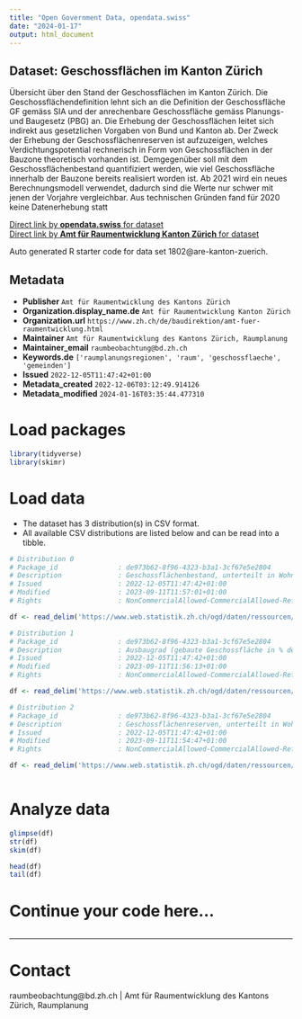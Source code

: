 ```yaml
---
title: "Open Government Data, opendata.swiss"
date: "2024-01-17"
output: html_document
---
```


## Dataset: Geschossflächen im Kanton Zürich

Übersicht über den Stand der Geschossflächen im Kanton Zürich. Die Geschossflächendefinition lehnt sich an die Definition der Geschossfläche GF gemäss SIA und der anrechenbare Geschossfläche gemäss Planungs- und Baugesetz (PBG) an. Die Erhebung der Geschossflächen leitet sich indirekt aus gesetzlichen Vorgaben von Bund und Kanton ab. Der Zweck der Erhebung der Geschossflächenreserven ist aufzuzeigen, welches Verdichtungspotential rechnerisch in Form von Geschossflächen in der Bauzone theoretisch vorhanden ist. Demgegenüber soll mit dem Geschossflächenbestand quantifiziert werden, wie viel Geschossfläche innerhalb der Bauzone bereits realisiert worden ist. Ab 2021 wird ein neues Berechnungsmodell verwendet, dadurch sind die Werte nur schwer mit jenen der Vorjahre vergleichbar. Aus technischen Gründen fand für 2020 keine Datenerhebung statt

[Direct link by **opendata.swiss** for dataset](https://opendata.swiss/de/dataset/geschossflachen-im-kanton-zurich)<br>
[Direct link by **Amt für Raumentwicklung Kanton Zürich** for dataset](nan)

Auto generated R starter code for data set 1802@are-kanton-zuerich.

## Metadata

- **Publisher** `Amt für Raumentwicklung des Kantons Zürich`
- **Organization.display_name.de** `Amt für Raumentwicklung Kanton Zürich`
- **Organization.url** `https://www.zh.ch/de/baudirektion/amt-fuer-raumentwicklung.html`
- **Maintainer** `Amt für Raumentwicklung des Kantons Zürich, Raumplanung`
- **Maintainer_email** `raumbeobachtung@bd.zh.ch`
- **Keywords.de** `['raumplanungsregionen', 'raum', 'geschossflaeche', 'gemeinden']`
- **Issued** `2022-12-05T11:47:42+01:00`
- **Metadata_created** `2022-12-06T03:12:49.914126`
- **Metadata_modified** `2024-01-16T03:35:44.477310`


# Load packages

```r

library(tidyverse)
library(skimr)

```

# Load data

-   The dataset has 3 distribution(s) in CSV format.
-   All available CSV distributions are listed below and can be read into a tibble.

```r

# Distribution 0
# Package_id               : de973b62-8f96-4323-b3a1-3cf67e5e2804
# Description              : Geschossflächenbestand, unterteilt in Wohnzone, Mischzone, Arbeitszone und Zone für öffentliche Bauten. Die Spalte "ARE_NR" ist eine kantonsinterne Nummerierung, um im Vergleich zur Spalte "BFS_NR" neben den Gemeinden und Städten zusätzlich auch die Regionen und den Kanton Zürich als Ganzes identifizieren zu können. Ab 2021 wird ein neues Berechnungsmodell verwendet. Aus technischen Gründen fand für 2020 keine Datenerhebung statt.
# Issued                   : 2022-12-05T11:47:42+01:00
# Modified                 : 2023-09-11T11:57:01+01:00
# Rights                   : NonCommercialAllowed-CommercialAllowed-ReferenceRequired

df <- read_delim('https://www.web.statistik.zh.ch/ogd/daten/ressourcen/KTZH_00001802_00003321.csv')

# Distribution 1
# Package_id               : de973b62-8f96-4323-b3a1-3cf67e5e2804
# Description              : Ausbaugrad (gebaute Geschossfläche in % der zulässigen Geschossfläche innerhalb der überbauten Bauzone), unterteilt in Wohnzone, Mischzone, Arbeitszone und Zone für öffentliche Bauten. Die Spalte "ARE_NR" ist eine kantonsinterne Nummerierung, um im Vergleich zur Spalte "BFS_NR" neben den Gemeinden und Städten zusätzlich auch die Regionen und den Kanton Zürich als Ganzes identifizieren zu können. Es können keine Totale aus den Werten gerechnet werden. Ab 2021 wird ein neues Berechnungsmodell verwendet. Aus technischen Gründen fand für 2020 keine Datenerhebung statt.
# Issued                   : 2022-12-05T11:47:42+01:00
# Modified                 : 2023-09-11T11:56:13+01:00
# Rights                   : NonCommercialAllowed-CommercialAllowed-ReferenceRequired

df <- read_delim('https://www.web.statistik.zh.ch/ogd/daten/ressourcen/KTZH_00001802_00003325.csv')

# Distribution 2
# Package_id               : de973b62-8f96-4323-b3a1-3cf67e5e2804
# Description              : Geschossflächenreserven, unterteilt in Wohnzone, Mischzone, Arbeitszone und Zone für öffentliche Bauten sowie zusätzlich in überbaute und nicht überbaute Bauzone. Die Spalte "ARE_NR" ist eine kantonsinterne Nummerierung, um im Vergleich zur Spalte "BFS_NR" neben den Gemeinden und Städten zusätzlich auch die Regionen und den Kanton Zürich als Ganzes identifizieren zu können. Ab 2021 wird ein neues Berechnungsmodell verwendet. Aus technischen Gründen fand für 2020 keine Datenerhebung statt. In der Berechnung für 2021 sind allfällige Ausnützungsboni aus den Bau- und Zonenordnungen für Wohn- und Gewerbezonen sowie Zentrumszonen eingerechnet, für 2022 und die darauffolgenden Jahre nicht mehr.
# Issued                   : 2022-12-05T11:47:42+01:00
# Modified                 : 2023-09-11T11:54:47+01:00
# Rights                   : NonCommercialAllowed-CommercialAllowed-ReferenceRequired

df <- read_delim('https://www.web.statistik.zh.ch/ogd/daten/ressourcen/KTZH_00001802_00003323.csv')



```

# Analyze data

```r

glimpse(df)
str(df)
skim(df)

head(df)
tail(df)

```

# Continue your code here...

```r

```

------------------------------------------------------------------------

# Contact

raumbeobachtung@bd.zh.ch | Amt für Raumentwicklung des Kantons Zürich, Raumplanung

